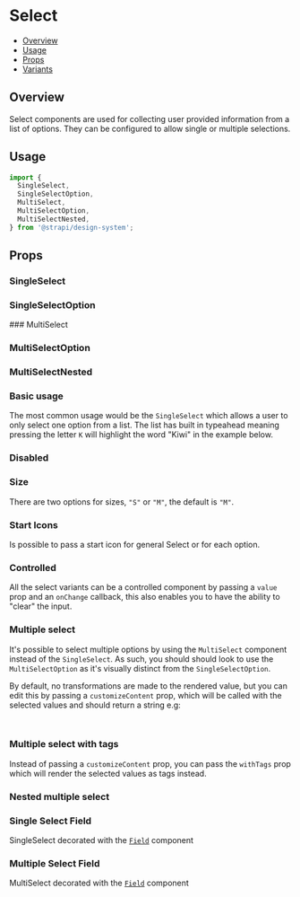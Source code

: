 

<Meta of={SelectStories} />

# Select

- [Overview](#overview)
- [Usage](#usage)
- [Props](#props)
- [Variants](#variants)

## Overview

Select components are used for collecting user provided information from a list of options. They can be configured to
allow single or multiple selections.

<ViewSource path="components/Select" />

## Usage

```js
import {
  SingleSelect,
  SingleSelectOption,
  MultiSelect,
  MultiSelectOption,
  MultiSelectNested,
} from '@strapi/design-system';
```

<Canvas of={SelectStories.Base} />

## Props

### SingleSelect

<Controls of={SelectStories.SingleSelectProps} />

### SingleSelectOption

<Controls of={SelectStories.SingleSelectOptionsProps} />
### MultiSelect

<Controls of={SelectStories.MultipleSelectProps} />

### MultiSelectOption

<Controls of={SelectStories.MultipleSelectOptions} />

### MultiSelectNested

<Controls of={SelectStories.MultipleSelectNestedProps} />

### Basic usage

The most common usage would be the `SingleSelect` which allows a user to only select one option from a list. The list
has built in typeahead meaning pressing the letter `K` will highlight the word "Kiwi" in the example below.

<Canvas of={SelectStories.Base} />

### Disabled

<Canvas of={SelectStories.Disabled} />

### Size

There are two options for sizes, `"S"` or `"M"`, the default is `"M"`.

<Canvas of={SelectStories.Size} />

### Start Icons

Is possible to pass a start icon for general Select or for each option.

<Canvas of={SelectStories.StartIcon} />

### Controlled

All the select variants can be a controlled component by passing a `value` prop and an `onChange` callback, this also
enables you to have the ability to "clear" the input.

<ArgTypes of={SelectStories.Controlled} />
<Canvas of={SelectStories.Controlled} />

### Multiple select

It's possible to select multiple options by using the `MultiSelect` component instead of the `SingleSelect`. As such,
you should should look to use the `MultiSelectOption` as it's visually distinct from the `SingleSelectOption`.

By default, no transformations are made to the rendered value, but you can edit this by passing a `customizeContent`
prop, which will be called with the selected values and should return a string e.g:

```js
const customizeContent = (values: string[]) => `${values.length} are currently selected`;
```

<Canvas of={SelectStories.Multiple} />

### Multiple select with tags

Instead of passing a `customizeContent` prop, you can pass the `withTags` prop which will render the selected values as
tags instead.

<Canvas of={SelectStories.MultipleWithTags} />

### Nested multiple select

<Canvas of={SelectStories.MultipleNestedSelect} />

### Single Select Field

SingleSelect decorated with the [`Field`](../?path=/docs/components-field--docs) component

<Canvas of={SelectStories.SingleSelectField} />

### Multiple Select Field

MultiSelect decorated with the [`Field`](../?path=/docs/components-field--docs) component

<Canvas of={SelectStories.MultiSelectField} />
